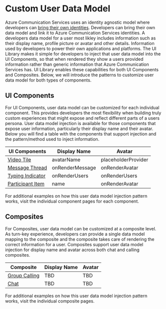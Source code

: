 
<Meta title="Custom User Data Model" />

# Custom User Data Model

Azure Communication Services uses an identity agnostic model where developers can [bring their own identities](https://docs.microsoft.com/azure/communication-services/concepts/identity-model).
Developers can bring their own data model and link it to Azure Communication Services identities.
A developers data model for a user most likley includes information such as their display name, profile picture or avatar and other details. Information used by developers to power their own applications and platforms.
The UI Library makes it simple for developers to inject that user data model into the UI Components, so that when rendered they show a users provided information rather than generic information that Azure Communication Services has.
UI Library enables these capabilities for both UI Components and Composites. Below, we will introduce the patterns to customize user data model for both types of components.

## UI Components

For UI Components, user data model can be customized for each individual component.
This provides developers the most flexibility when building truly custom experiences that might expose and reflect different parts of a users persona.
User data model injection is available for those components that expose user information, particularly their display name and their avatar.
Below you will find a table with the components that support injection and the pattern/method used to inject information.

| UI Components                                                                      | Display Name    | Avatar              |
| ---------------------------------------------------------------------------------- | --------------- | ------------------- |
| [Video Tile](/?path=/story/ui-components-video-tile--video-tile)                   | avatarName      | placeholderProvider |
| [Message Thread](/?path=/story/ui-components-message-thread--message-thread)       | onRenderMessage | onRenderAvatar      |
| [Typing Indicator](/?path=/story/ui-components-typing-indicator--typing-indicator) | onRenderUsers   | onRenderUsers       |
| [Participant Item](/?path=/story/ui-components-participant-item--participant-item) | name            | onRenderAvatar      |

For additional examples on how this user data model injection pattern works, visit the individual component pages for each component.

## Composites

For Composites, user data model can be customized at a composite level.
As turn-key experience, developers can provide a single data model mapping to the composite and the composite takes care of rendering the correct information for a user.
Composites support user data model injection for display name and avatar across both chat and calling composites.

| Composite                                                        | Display Name | Avatar |
| ---------------------------------------------------------------- | ------------ | ------ |
| [Group Calling](/?path=/story/composites-group-call--group-call) | TBD          | TBD    |
| [Chat](/?path=/story/composites-group-chat--group-chat)          | TBD          | TBD    |

For additional examples on how this user data model injection pattern works, visit the individual composite pages.

